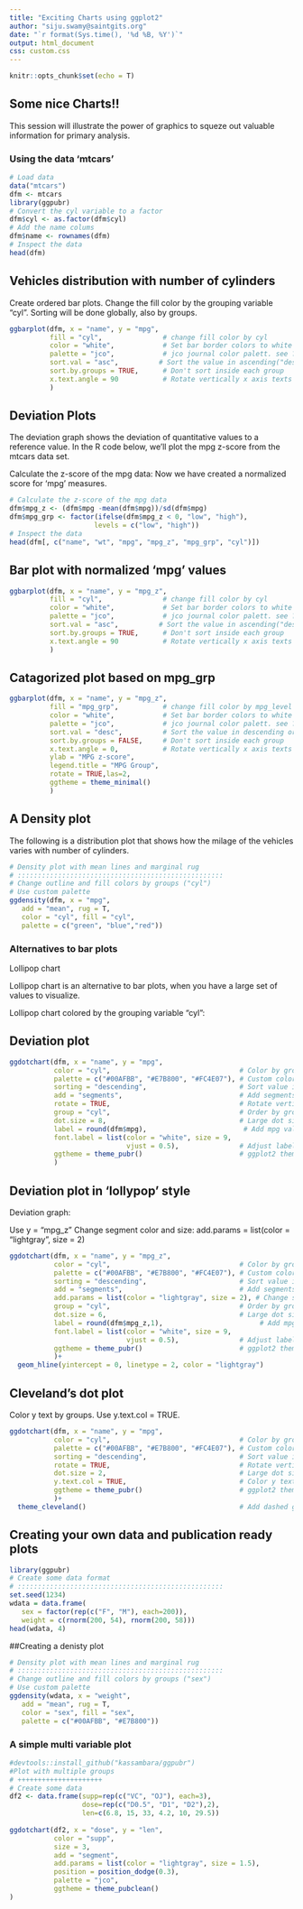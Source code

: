 ---
title: "Exciting Charts using ggplot2"
author: "siju.swamy@saintgits.org"
date: "`r format(Sys.time(), '%d %B, %Y')`"
output: html_document
css: custom.css
---

```{r setup, include=FALSE,warning=FALSE}
knitr::opts_chunk$set(echo = T)
```

## Some nice Charts!!

This session will illustrate the power of graphics to squeze out valuable information for primary analysis.

### Using the data 'mtcars'

```{r}
# Load data
data("mtcars")
dfm <- mtcars
library(ggpubr)
# Convert the cyl variable to a factor
dfm$cyl <- as.factor(dfm$cyl)
# Add the name colums
dfm$name <- rownames(dfm)
# Inspect the data
head(dfm)
```



## Vehicles distribution with number of cylinders 

Create ordered bar plots. Change the fill color by the grouping variable "cyl". Sorting will be done globally, also by groups.

```{r}
ggbarplot(dfm, x = "name", y = "mpg",
          fill = "cyl",               # change fill color by cyl
          color = "white",            # Set bar border colors to white
          palette = "jco",            # jco journal color palett. see ?ggpar
          sort.val = "asc",          # Sort the value in ascending("desc /asc") order
          sort.by.groups = TRUE,      # Don't sort inside each group
          x.text.angle = 90           # Rotate vertically x axis texts
          )
```

## Deviation Plots

The deviation graph shows the deviation of quantitative values to a reference value. In the R code below, we'll plot the mpg z-score from the mtcars data set.

Calculate the z-score of the mpg data: Now we have created a normalized score for 'mpg' measures.

```{r}
# Calculate the z-score of the mpg data
dfm$mpg_z <- (dfm$mpg -mean(dfm$mpg))/sd(dfm$mpg)
dfm$mpg_grp <- factor(ifelse(dfm$mpg_z < 0, "low", "high"), 
                     levels = c("low", "high"))
# Inspect the data
head(dfm[, c("name", "wt", "mpg", "mpg_z", "mpg_grp", "cyl")])
```

## Bar plot with normalized 'mpg' values

```{r}
ggbarplot(dfm, x = "name", y = "mpg_z",
          fill = "cyl",               # change fill color by cyl
          color = "white",            # Set bar border colors to white
          palette = "jco",            # jco journal color palett. see ?ggpar
          sort.val = "asc",          # Sort the value in ascending("desc /asc") order
          sort.by.groups = TRUE,      # Don't sort inside each group
          x.text.angle = 90           # Rotate vertically x axis texts
          )
```


## Catagorized plot based on mpg_grp


```{r}
ggbarplot(dfm, x = "name", y = "mpg_z",
          fill = "mpg_grp",           # change fill color by mpg_level
          color = "white",            # Set bar border colors to white
          palette = "jco",            # jco journal color palett. see ?ggpar
          sort.val = "desc",          # Sort the value in descending order
          sort.by.groups = FALSE,     # Don't sort inside each group
          x.text.angle = 0,           # Rotate vertically x axis texts
          ylab = "MPG z-score",
          legend.title = "MPG Group",
          rotate = TRUE,las=2,
          ggtheme = theme_minimal()
          )
```


## A Density plot

The following is a distribution plot that shows how the milage of the vehicles varies with number of cylinders.

```{r}
# Density plot with mean lines and marginal rug
# :::::::::::::::::::::::::::::::::::::::::::::::::::
# Change outline and fill colors by groups ("cyl")
# Use custom palette
ggdensity(dfm, x = "mpg",
   add = "mean", rug = T,
   color = "cyl", fill = "cyl",
   palette = c("green", "blue","red"))
```


### Alternatives to bar plots

Lollipop chart

Lollipop chart is an alternative to bar plots, when you have a large set of values to visualize.

Lollipop chart colored by the grouping variable "cyl":



## Deviation plot

```{r}
ggdotchart(dfm, x = "name", y = "mpg",
           color = "cyl",                                # Color by groups
           palette = c("#00AFBB", "#E7B800", "#FC4E07"), # Custom color palette
           sorting = "descending",                       # Sort value in descending order
           add = "segments",                             # Add segments from y = 0 to dots
           rotate = TRUE,                                # Rotate vertically
           group = "cyl",                                # Order by groups
           dot.size = 8,                                 # Large dot size
           label = round(dfm$mpg),                        # Add mpg values as dot labels
           font.label = list(color = "white", size = 9, 
                             vjust = 0.5),               # Adjust label parameters
           ggtheme = theme_pubr()                        # ggplot2 theme
           )
```






## Deviation plot in 'lollypop' style

Deviation graph:

Use y = "mpg_z"
Change segment color and size: add.params = list(color = "lightgray", size = 2)

```{r}
ggdotchart(dfm, x = "name", y = "mpg_z",
           color = "cyl",                                # Color by groups
           palette = c("#00AFBB", "#E7B800", "#FC4E07"), # Custom color palette
           sorting = "descending",                       # Sort value in descending order
           add = "segments",                             # Add segments from y = 0 to dots
           add.params = list(color = "lightgray", size = 2), # Change segment color and size
           group = "cyl",                                # Order by groups
           dot.size = 6,                                 # Large dot size
           label = round(dfm$mpg_z,1),                        # Add mpg values as dot labels
           font.label = list(color = "white", size = 9, 
                             vjust = 0.5),               # Adjust label parameters
           ggtheme = theme_pubr()                        # ggplot2 theme
           )+
  geom_hline(yintercept = 0, linetype = 2, color = "lightgray")
```

## Cleveland's dot plot

Color y text by groups. Use y.text.col = TRUE.

```{r}
ggdotchart(dfm, x = "name", y = "mpg",
           color = "cyl",                                # Color by groups
           palette = c("#00AFBB", "#E7B800", "#FC4E07"), # Custom color palette
           sorting = "descending",                       # Sort value in descending order
           rotate = TRUE,                                # Rotate vertically
           dot.size = 2,                                 # Large dot size
           y.text.col = TRUE,                            # Color y text by groups
           ggtheme = theme_pubr()                        # ggplot2 theme
           )+
  theme_cleveland()                                      # Add dashed grids
```



## Creating your own data and publication ready plots

```{r}
library(ggpubr)
# Create some data format
# :::::::::::::::::::::::::::::::::::::::::::::::::::
set.seed(1234)
wdata = data.frame(
   sex = factor(rep(c("F", "M"), each=200)),
   weight = c(rnorm(200, 54), rnorm(200, 58)))
head(wdata, 4)
```

##Creating a denisty plot

```{r}
# Density plot with mean lines and marginal rug
# :::::::::::::::::::::::::::::::::::::::::::::::::::
# Change outline and fill colors by groups ("sex")
# Use custom palette
ggdensity(wdata, x = "weight",
   add = "mean", rug = T,
   color = "sex", fill = "sex",
   palette = c("#00AFBB", "#E7B800"))
```


### A simple multi variable plot


```{r}
#devtools::install_github("kassambara/ggpubr")
#Plot with multiple groups
# +++++++++++++++++++++
# Create some data
df2 <- data.frame(supp=rep(c("VC", "OJ"), each=3),
                  dose=rep(c("D0.5", "D1", "D2"),2),
                  len=c(6.8, 15, 33, 4.2, 10, 29.5))
 
ggdotchart(df2, x = "dose", y = "len",
           color = "supp", 
           size = 3,
           add = "segment",
           add.params = list(color = "lightgray", size = 1.5), 
           position = position_dodge(0.3),
           palette = "jco",
           ggtheme = theme_pubclean()
)
```

